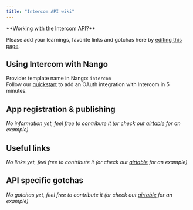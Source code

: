 ```yaml
---
title: "Intercom API wiki"
---
```


<Info>
**Working with the Intercom API?**

Please add your learnings, favorite links and gotchas here by
[editing this page](https://github.com/nangohq/nango/tree/master/docs/docs/providers/intercom.md).

</Info>

## Using Intercom with Nango[](#using-intercom-with-nango "Direct link to Using Intercom with Nango")

Provider template name in Nango: `intercom`  
Follow our [quickstart](/quickstart) to add an OAuth integration with Intercom
in 5 minutes.

## App registration & publishing[](#app-registration--publishing "Direct link to App registration & publishing")

_No information yet, feel free to contribute it (or check out
[airtable](/providers/airtable) for an example)_

## Useful links[](#useful-links "Direct link to Useful links")

_No links yet, feel free to contribute it (or check out
[airtable](/providers/airtable) for an example)_

## API specific gotchas[](#api-specific-gotchas "Direct link to API specific gotchas")

_No gotchas yet, feel free to contribute it (or check out
[airtable](/providers/airtable) for an example)_
